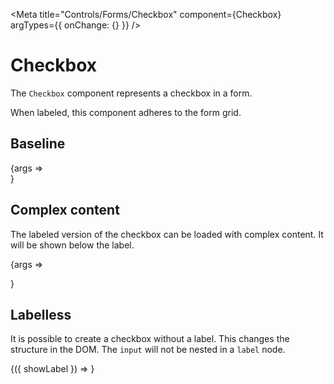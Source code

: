 

<Meta title="Controls/Forms/Checkbox" component={Checkbox} argTypes={{ onChange: {} }} />

# Checkbox

The `Checkbox` component represents a checkbox in a form.

When labeled, this component adheres to the form grid.

## Baseline

<Canvas>
  <Story name="Baseline" args={{
    label: 'I am a furry.',
    checked: true,
  }}>
    {args => <Form>
      <Checkbox {...args}/>
    </Form>}
  </Story>
</Canvas>

<Controls of="Baseline" />

## Complex content

The labeled version of the checkbox can be loaded with complex content. It will be shown below the label.

<Canvas>
  <Story name="Complex content" args={{
    label: 'Other:',
    checked: true,
  }}>
    {args => <Form>
      <Checkbox {...args}>
        <TextField label="First name"/>
        <TextField label="Last name"/>
      </Checkbox>
    </Form>}
  </Story>
</Canvas>

<Controls of="Complex content" />

## Labelless

It is possible to create a checkbox without a label. This changes the structure in the DOM. The `input` will not be nested in a `label` node.

<Canvas>
  <Story name="Labelless" args={{
    showLabel: true,
  }}>
    {({ showLabel }) => <Checkbox value="example" label={showLabel ? 'Now you see me' : undefined}/>}
  </Story>
</Canvas>

<Controls of="Labelless" />
